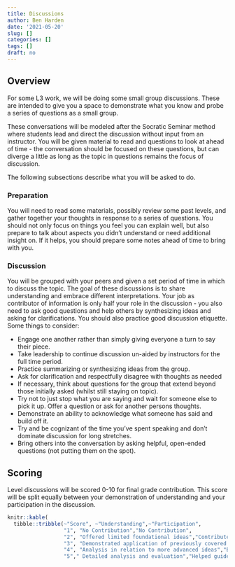 ```yaml
---
title: Discussions
author: Ben Harden
date: '2021-05-20'
slug: []
categories: []
tags: []
draft: no
---
```


## Overview

For some L3 work, we will be doing some small group discussions. These are intended to give you a space to demonstrate what you know and probe a series of questions as a small group. 

These conversations will be modeled after the Socratic Seminar method where students lead and direct the discussion without input from an instructor. You will be given material to read and questions to look at ahead of time - the conversation should be focused on these questions, but can diverge a little as long as the topic in questions remains the focus of discussion.

The following subsections describe what you will be asked to do.

### Preparation

You will need to read some materials, possibly review some past levels, and gather together your thoughts in response to a series of questions. You should not only focus on things you feel you can explain well, but also prepare to talk about aspects you didn't understand or need additional insight on. If it helps, you should prepare some notes ahead of time to bring with you.

### Discussion

You will be grouped with your peers and given a set period of time in which to discuss the topic. The goal of these discussions is to share understanding and embrace different interpretations. Your job as contributor of information is only half your role in the discussion - you also need to ask good questions and help others by synthesizing ideas and asking for clarifications. You should also practice good discussion etiquette. Some things to consider:

* Engage one another rather than simply giving everyone a turn to say their piece.
* Take leadership to continue discussion un-aided by instructors for the full time period.
* Practice summarizing or synthesizing ideas from the group.
* Ask for clarification and respectfully disagree with thoughts as needed
* If necessary, think about questions for the group that extend beyond those initially asked (whilst still staying on topic).
* Try not to just stop what you are saying and wait for someone else to pick it up. Offer a question or ask for another persons thoughts.
* Demonstrate an ability to acknowledge what someone has said and build off it.
* Try and be cognizant of the time you've spent speaking and don't dominate discussion for long stretches.
* Bring others into the conversation by asking helpful, open-ended questions (not putting them on the spot).

## Scoring

Level discussions will be scored 0-10 for final grade contribution. This score will be split equally between your demonstration of understanding and your participation in the discussion.

```r
knitr::kable(
  tibble::tribble(~"Score", ~"Understanding",~"Participation",
                  "1", "No Contribution","No Contribution",
                  "2", "Offered limited foundational ideas","Contributed in limited manner",
                  "3", "Demonstrated application of previously covered content","Offered thoughts and asked questions",
                  "4", "Analysis in relation to more advanced ideas","Brought others into conversation through helpful questions",
                  "5"," Detailed analysis and evaluation","Helped guide conversation through synthesis, summaries and clarification questions"))
```